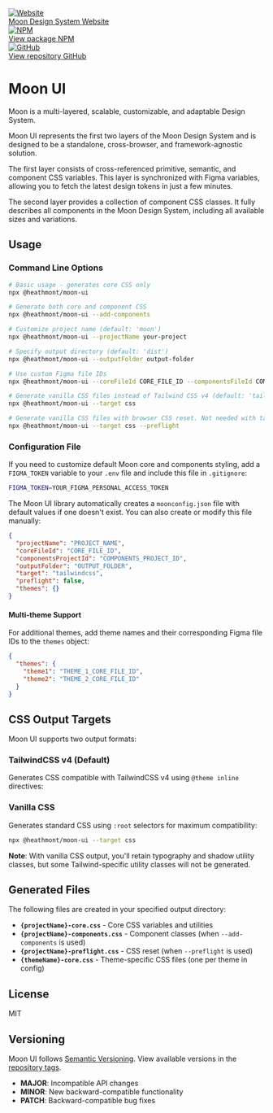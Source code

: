 
<Meta title="Getting started" />

<div className="sb-unstyled flex flex-col sm:flex-row gap-space-12 mb-space-40">
  <a
    href="https://beta.moon.io/"
    target="_blank"
    className="overflow-hidden flex items-center border border-primary rounded-4 h-space-48"
  >
    <div className="flex items-center justify-center h-full aspect-square bg-tertiary">
      <img src="/logo.png" alt="Website" className="w-space-40" />
    </div>
    <div className="flex flex-col px-space-8">
      <span className="text-md font-medium">Moon Design System</span>
      <span className="text-sm text-secondary">Website</span>
    </div>
  </a>
  <a
    href="https://www.npmjs.com/package/@heathmont/moon-ui"
    target="_blank"
    className="overflow-hidden flex items-center border border-primary rounded-4 h-space-48"
  >
    <div className="flex items-center justify-center h-full aspect-square bg-tertiary">
      <img src="/npm.png" alt="NPM" className="w-space-40" />
    </div>
    <div className="flex flex-col px-space-8">
      <span className="text-md font-medium">View package</span>
      <span className="text-sm text-secondary">NPM</span>
    </div>
  </a>
  <a
    href="https://github.com/coingaming/moon-ui"
    target="_blank"
    className="overflow-hidden flex items-center border border-primary rounded-4 h-space-48"
  >
    <div className="flex items-center justify-center h-full aspect-square bg-tertiary">
      <img src="/github.png" alt="GitHub" className="w-space-40" />
    </div>
    <div className="flex flex-col px-space-8">
      <span className="text-md font-medium">View repository</span>
      <span className="text-sm text-secondary">GitHub</span>
    </div>
  </a>
</div>

# Moon UI <Version />

Moon is a multi-layered, scalable, customizable, and adaptable Design System.

Moon UI represents the first two layers of the Moon Design System and is designed to be a standalone, cross-browser, and framework-agnostic solution.

The first layer consists of cross-referenced primitive, semantic, and component CSS variables. This layer is synchronized with Figma variables, allowing you to fetch the latest design tokens in just a few minutes.

The second layer provides a collection of component CSS classes. It fully describes all components in the Moon Design System, including all available sizes and variations.

## Usage

### Command Line Options

```bash
# Basic usage - generates core CSS only
npx @heathmont/moon-ui

# Generate both core and component CSS
npx @heathmont/moon-ui --add-components

# Customize project name (default: 'moon')
npx @heathmont/moon-ui --projectName your-project

# Specify output directory (default: 'dist')
npx @heathmont/moon-ui --outputFolder output-folder

# Use custom Figma file IDs
npx @heathmont/moon-ui --coreFileId CORE_FILE_ID --componentsFileId COMPONENTS_FILE_ID

# Generate vanilla CSS files instead of Tailwind CSS v4 (default: 'tailwindcss')
npx @heathmont/moon-ui --target css

# Generate vanilla CSS files with browser CSS reset. Not needed with tailwindcss target
npx @heathmont/moon-ui --target css --preflight
```

### Configuration File

If you need to customize default Moon core and components styling, add a `FIGMA_TOKEN` variable to your `.env` file and include this file in `.gitignore`:

```bash
FIGMA_TOKEN=YOUR_FIGMA_PERSONAL_ACCESS_TOKEN
```

The Moon UI library automatically creates a `moonconfig.json` file with default values if one doesn't exist. You can also create or modify this file manually:

```json
{
  "projectName": "PROJECT_NAME",
  "coreFileId": "CORE_FILE_ID",
  "componentsProjectId": "COMPONENTS_PROJECT_ID",
  "outputFolder": "OUTPUT_FOLDER",
  "target": "tailwindcss",
  "preflight": false,
  "themes": {}
}
```

#### Multi-theme Support

For additional themes, add theme names and their corresponding Figma file IDs to the `themes` object:

```json
{
  "themes": {
    "theme1": "THEME_1_CORE_FILE_ID",
    "theme2": "THEME_2_CORE_FILE_ID"
  }
}
```

## CSS Output Targets

Moon UI supports two output formats:

### TailwindCSS v4 (Default)

Generates CSS compatible with TailwindCSS v4 using `@theme inline` directives:

### Vanilla CSS

Generates standard CSS using `:root` selectors for maximum compatibility:

```bash
npx @heathmont/moon-ui --target css
```

**Note**: With vanilla CSS output, you'll retain typography and shadow utility classes, but some Tailwind-specific utility classes will not be generated.

## Generated Files

The following files are created in your specified output directory:

- **`{projectName}-core.css`** - Core CSS variables and utilities
- **`{projectName}-components.css`** - Component classes (when `--add-components` is used)
- **`{projectName}-preflight.css`** - CSS reset (when `--preflight` is used)
- **`{themeName}-core.css`** - Theme-specific CSS files (one per theme in config)

## License

MIT

## Versioning

Moon UI follows [Semantic Versioning](https://semver.org/). View available versions in the [repository tags](https://github.com/coingaming/moon-ui/tags).

- **MAJOR**: Incompatible API changes
- **MINOR**: New backward-compatible functionality
- **PATCH**: Backward-compatible bug fixes
